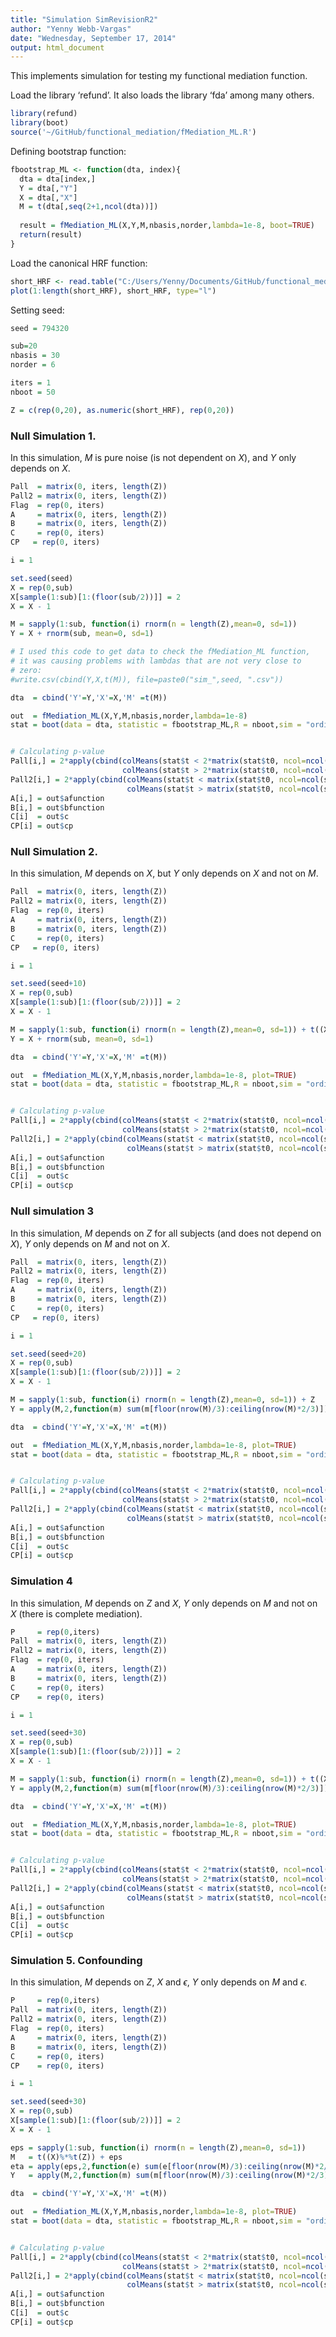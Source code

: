 ```yaml
---
title: "Simulation SimRevisionR2"
author: "Yenny Webb-Vargas"
date: "Wednesday, September 17, 2014"
output: html_document
---
```


This implements simulation for testing my functional mediation function. 

Load the library 'refund'. It also loads the library 'fda' among many others.
```r
library(refund)
library(boot)
source('~/GitHub/functional_mediation/fMediation_ML.R')
```

Defining bootstrap function:
```r
fbootstrap_ML <- function(dta, index){
  dta = dta[index,]
  Y = dta[,"Y"]
  X = dta[,"X"]
  M = t(dta[,seq(2+1,ncol(dta))])
  
  result = fMediation_ML(X,Y,M,nbasis,norder,lambda=1e-8, boot=TRUE)
  return(result)
}
```

Load the canonical HRF function:
```r
short_HRF <- read.table("C:/Users/Yenny/Documents/GitHub/functional_mediation/YennyHRF")
plot(1:length(short_HRF), short_HRF, type="l")
```

Setting seed:
```r
seed = 794320
```


```r
sub=20
nbasis = 30
norder = 6

iters = 1
nboot = 50
```

```r
Z = c(rep(0,20), as.numeric(short_HRF), rep(0,20))
```

### Null Simulation 1. 
In this simulation, $M$ is pure noise (is not dependent on $X$), and $Y$ only depends on $X$.

```r
Pall  = matrix(0, iters, length(Z))
Pall2 = matrix(0, iters, length(Z))
Flag  = rep(0, iters)
A     = matrix(0, iters, length(Z))
B     = matrix(0, iters, length(Z))
C     = rep(0, iters)
CP   = rep(0, iters)

i = 1

set.seed(seed)
X = rep(0,sub)
X[sample(1:sub)[1:(floor(sub/2))]] = 2
X = X - 1 

M = sapply(1:sub, function(i) rnorm(n = length(Z),mean=0, sd=1))
Y = X + rnorm(sub, mean=0, sd=1)

# I used this code to get data to check the fMediation_ML function, 
# it was causing problems with lambdas that are not very close to 
# zero:
#write.csv(cbind(Y,X,t(M)), file=paste0("sim_",seed, ".csv"))

dta  = cbind('Y'=Y,'X'=X,'M' =t(M))

out  = fMediation_ML(X,Y,M,nbasis,norder,lambda=1e-8)
stat = boot(data = dta, statistic = fbootstrap_ML,R = nboot,sim = "ordinary",stype = "i") 


# Calculating p-value
Pall[i,] = 2*apply(cbind(colMeans(stat$t < 2*matrix(stat$t0, ncol=ncol(stat$t), nrow=nrow(stat$t), byrow = TRUE)),
                         colMeans(stat$t > 2*matrix(stat$t0, ncol=ncol(stat$t), nrow=nrow(stat$t), byrow = TRUE))),1, min)
Pall2[i,] = 2*apply(cbind(colMeans(stat$t < matrix(stat$t0, ncol=ncol(stat$t), nrow=nrow(stat$t), byrow = TRUE)),
                          colMeans(stat$t > matrix(stat$t0, ncol=ncol(stat$t), nrow=nrow(stat$t), byrow = TRUE))), 1, min)
A[i,] = out$afunction
B[i,] = out$bfunction
C[i]  = out$c
CP[i] = out$cp
```


### Null Simulation 2. 
In this simulation, $M$ depends on $X$, but $Y$ only depends on $X$ and not on $M$.

```r
Pall  = matrix(0, iters, length(Z))
Pall2 = matrix(0, iters, length(Z))
Flag  = rep(0, iters)
A     = matrix(0, iters, length(Z))
B     = matrix(0, iters, length(Z))
C     = rep(0, iters)
CP   = rep(0, iters)

i = 1

set.seed(seed+10)
X = rep(0,sub)
X[sample(1:sub)[1:(floor(sub/2))]] = 2
X = X - 1 

M = sapply(1:sub, function(i) rnorm(n = length(Z),mean=0, sd=1)) + t((X+1)%*%t(Z))
Y = X + rnorm(sub, mean=0, sd=1)

dta  = cbind('Y'=Y,'X'=X,'M' =t(M))

out  = fMediation_ML(X,Y,M,nbasis,norder,lambda=1e-8, plot=TRUE)
stat = boot(data = dta, statistic = fbootstrap_ML,R = nboot,sim = "ordinary",stype = "i") 


# Calculating p-value
Pall[i,] = 2*apply(cbind(colMeans(stat$t < 2*matrix(stat$t0, ncol=ncol(stat$t), nrow=nrow(stat$t), byrow = TRUE)),
                         colMeans(stat$t > 2*matrix(stat$t0, ncol=ncol(stat$t), nrow=nrow(stat$t), byrow = TRUE))),1, min)
Pall2[i,] = 2*apply(cbind(colMeans(stat$t < matrix(stat$t0, ncol=ncol(stat$t), nrow=nrow(stat$t), byrow = TRUE)),
                          colMeans(stat$t > matrix(stat$t0, ncol=ncol(stat$t), nrow=nrow(stat$t), byrow = TRUE))), 1, min)
A[i,] = out$afunction
B[i,] = out$bfunction
C[i]  = out$c
CP[i] = out$cp
```


### Null simulation 3
In this simulation, $M$ depends on $Z$ for all subjects (and does not depend on $X$), $Y$ only depends on $M$ and not on $X$.

```r
Pall  = matrix(0, iters, length(Z))
Pall2 = matrix(0, iters, length(Z))
Flag  = rep(0, iters)
A     = matrix(0, iters, length(Z))
B     = matrix(0, iters, length(Z))
C     = rep(0, iters)
CP   = rep(0, iters)

i = 1

set.seed(seed+20)
X = rep(0,sub)
X[sample(1:sub)[1:(floor(sub/2))]] = 2
X = X - 1 

M = sapply(1:sub, function(i) rnorm(n = length(Z),mean=0, sd=1)) + Z
Y = apply(M,2,function(m) sum(m[floor(nrow(M)/3):ceiling(nrow(M)*2/3)])) + rnorm(sub, mean=0, sd=1)

dta  = cbind('Y'=Y,'X'=X,'M' =t(M))

out  = fMediation_ML(X,Y,M,nbasis,norder,lambda=1e-8, plot=TRUE)
stat = boot(data = dta, statistic = fbootstrap_ML,R = nboot,sim = "ordinary",stype = "i") 


# Calculating p-value
Pall[i,] = 2*apply(cbind(colMeans(stat$t < 2*matrix(stat$t0, ncol=ncol(stat$t), nrow=nrow(stat$t), byrow = TRUE)),
                         colMeans(stat$t > 2*matrix(stat$t0, ncol=ncol(stat$t), nrow=nrow(stat$t), byrow = TRUE))),1, min)
Pall2[i,] = 2*apply(cbind(colMeans(stat$t < matrix(stat$t0, ncol=ncol(stat$t), nrow=nrow(stat$t), byrow = TRUE)),
                          colMeans(stat$t > matrix(stat$t0, ncol=ncol(stat$t), nrow=nrow(stat$t), byrow = TRUE))), 1, min)
A[i,] = out$afunction
B[i,] = out$bfunction
C[i]  = out$c
CP[i] = out$cp
```


### Simulation 4
In this simulation, $M$ depends on $Z$ and $X$, $Y$ only depends on $M$ and not on $X$ (there is complete mediation).

```r
P     = rep(0,iters)
Pall  = matrix(0, iters, length(Z))
Pall2 = matrix(0, iters, length(Z))
Flag  = rep(0, iters)
A     = matrix(0, iters, length(Z))
B     = matrix(0, iters, length(Z))
C     = rep(0, iters)
CP    = rep(0, iters)

i = 1

set.seed(seed+30)
X = rep(0,sub)
X[sample(1:sub)[1:(floor(sub/2))]] = 2
X = X - 1 

M = sapply(1:sub, function(i) rnorm(n = length(Z),mean=0, sd=1)) + t((X+1)%*%t(Z))
Y = apply(M,2,function(m) sum(m[floor(nrow(M)/3):ceiling(nrow(M)*2/3)])) + rnorm(sub, mean=0, sd=1)

dta  = cbind('Y'=Y,'X'=X,'M' =t(M))

out  = fMediation_ML(X,Y,M,nbasis,norder,lambda=1e-8, plot=TRUE)
stat = boot(data = dta, statistic = fbootstrap_ML,R = nboot,sim = "ordinary",stype = "i") 


# Calculating p-value
Pall[i,] = 2*apply(cbind(colMeans(stat$t < 2*matrix(stat$t0, ncol=ncol(stat$t), nrow=nrow(stat$t), byrow = TRUE)),
                         colMeans(stat$t > 2*matrix(stat$t0, ncol=ncol(stat$t), nrow=nrow(stat$t), byrow = TRUE))),1, min)
Pall2[i,] = 2*apply(cbind(colMeans(stat$t < matrix(stat$t0, ncol=ncol(stat$t), nrow=nrow(stat$t), byrow = TRUE)),
                          colMeans(stat$t > matrix(stat$t0, ncol=ncol(stat$t), nrow=nrow(stat$t), byrow = TRUE))), 1, min)
A[i,] = out$afunction
B[i,] = out$bfunction
C[i]  = out$c
CP[i] = out$cp
```


### Simulation 5. Confounding
In this simulation, $M$ depends on $Z$, $X$ and $\epsilon$, $Y$ only depends on $M$ and $\epsilon$.

```r
P     = rep(0,iters)
Pall  = matrix(0, iters, length(Z))
Pall2 = matrix(0, iters, length(Z))
Flag  = rep(0, iters)
A     = matrix(0, iters, length(Z))
B     = matrix(0, iters, length(Z))
C     = rep(0, iters)
CP    = rep(0, iters)

i = 1

set.seed(seed+30)
X = rep(0,sub)
X[sample(1:sub)[1:(floor(sub/2))]] = 2
X = X - 1 

eps = sapply(1:sub, function(i) rnorm(n = length(Z),mean=0, sd=1))
M   = t((X)%*%t(Z)) + eps
eta = apply(eps,2,function(e) sum(e[floor(nrow(M)/3):ceiling(nrow(M)*2/3)])) + rnorm(sub, mean=0, sd=1)
Y   = apply(M,2,function(m) sum(m[floor(nrow(M)/3):ceiling(nrow(M)*2/3)])) + eta

dta  = cbind('Y'=Y,'X'=X,'M' =t(M))

out  = fMediation_ML(X,Y,M,nbasis,norder,lambda=1e-8, plot=TRUE)
stat = boot(data = dta, statistic = fbootstrap_ML,R = nboot,sim = "ordinary",stype = "i") 


# Calculating p-value
Pall[i,] = 2*apply(cbind(colMeans(stat$t < 2*matrix(stat$t0, ncol=ncol(stat$t), nrow=nrow(stat$t), byrow = TRUE)),
                         colMeans(stat$t > 2*matrix(stat$t0, ncol=ncol(stat$t), nrow=nrow(stat$t), byrow = TRUE))),1, min)
Pall2[i,] = 2*apply(cbind(colMeans(stat$t < matrix(stat$t0, ncol=ncol(stat$t), nrow=nrow(stat$t), byrow = TRUE)),
                          colMeans(stat$t > matrix(stat$t0, ncol=ncol(stat$t), nrow=nrow(stat$t), byrow = TRUE))), 1, min)
A[i,] = out$afunction
B[i,] = out$bfunction
C[i]  = out$c
CP[i] = out$cp
```
